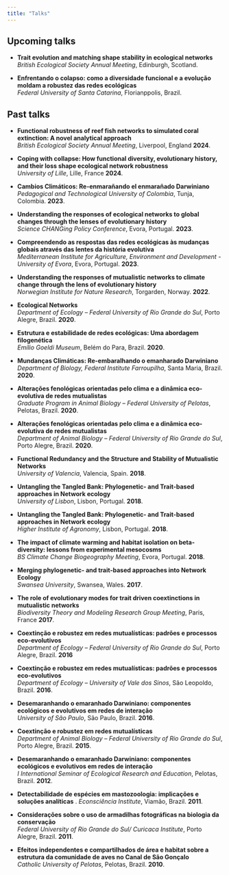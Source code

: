 ```yaml
---
title: "Talks"
---
```

## Upcoming talks
- **Trait evolution and matching shape stability in ecological networks**  
  *British Ecological Society Annual Meeting*, Edinburgh, Scotland.
  
 - **Enfrentando o colapso: como a diversidade funcional e a evolução moldam a robustez das redes ecológicas**  
  *Federal University of Santa Catarina*, Florianppolis, Brazil.
  

## Past talks
- **Functional robustness of reef fish networks to simulated coral extinction: A novel analytical approach**  
  *British Ecological Society Annual Meeting*, Liverpool, England **2024**.
  
- **Coping with collapse: How functional diversity, evolutionary history, and their loss shape ecological network robustness**  
  *University of Lille*, Lille, France **2024**.

- **Cambios Climáticos: Re-enmarañando el enmarañado Darwiniano**  
  *Pedagogical and Technological University of Colombia*, Tunja, Colombia. **2023**.

- **Understanding the responses of ecological networks to global changes through the lenses of evolutionary history**  
  *Science CHANGing Policy Conference*, Evora, Portugal. **2023**.

- **Compreendendo as respostas das redes ecológicas às mudanças globais através das lentes da história evolutiva**  
  *Mediterranean Institute for Agriculture, Environment and Development - University of Evora*, Evora, Portugal. **2023**.

- **Understanding the responses of mutualistic networks to climate change through the lens of evolutionary history**  
  *Norwegian Institute for Nature Research*, Torgarden, Norway. **2022**.

- **Ecological Networks**  
  *Department of Ecology – Federal University of Rio Grande do Sul*, Porto Alegre, Brazil. **2020**.

- **Estrutura e estabilidade de redes ecológicas: Uma abordagem filogenética**  
  *Emílio Goeldi Museum*, Belém do Para, Brazil. **2020**.

- **Mundanças Climáticas: Re-embaralhando o emanharado Darwiniano**  
  *Department of Biology, Federal Institute Farroupilha*, Santa Maria, Brazil. **2020**.

- **Alterações fenológicas orientadas pelo clima e a dinâmica eco-evolutiva de redes mutualistas**  
  *Graduate Program in Animal Biology – Federal University of Pelotas*, Pelotas, Brazil. **2020**.

- **Alterações fenológicas orientadas pelo clima e a dinâmica eco-evolutiva de redes mutualistas**  
  *Department of Animal Biology – Federal University of Rio Grande do Sul*, Porto Alegre, Brazil. **2020**.

- **Functional Redundancy and the Structure and Stability of Mutualistic Networks**  
  *University of Valencia*, Valencia, Spain. **2018**.

- **Untangling the Tangled Bank: Phylogenetic- and Trait-based approaches in Network ecology**  
  *University of Lisbon*, Lisbon, Portugal. **2018**.

- **Untangling the Tangled Bank: Phylogenetic- and Trait-based approaches in Network ecology**  
  *Higher Institute of Agronomy*, Lisbon, Portugal. **2018**.
  
- **The impact of climate warming and habitat isolation on beta- diversity: lessons from experimental mesocosms**  
  *BS Climate Change Biogeography Meeting*, Evora, Portugal. **2018**.

- **Merging phylogenetic- and trait-based approaches into Network Ecology**  
  *Swansea University*, Swansea, Wales. **2017**.
  
- **The role of evolutionary modes for trait driven coextinctions in mutualistic networks**  
  *Biodiversity Theory and Modeling Research Group Meeting*, Paris, France **2017**.

- **Coextinção e robustez em redes mutualísticas: padrões e processos eco-evolutivos**  
  *Department of Ecology – Federal University of Rio Grande do Sul*, Porto Alegre, Brazil. **2016**

- **Coextinção e robustez em redes mutualísticas: padrões e processos eco-evolutivos**  
  *Department of Ecology – University of Vale dos Sinos*, São Leopoldo, Brazil. **2016**.

- **Desemaranhando o emaranhado Darwiniano: componentes ecológicos e evolutivos em redes de interação**  
  *University of São Paulo*, São Paulo, Brazil. **2016**.

- **Coextinção e robustez em redes mutualísticas**  
  *Department of Animal Biology – Federal University of Rio Grande do Sul*, Porto Alegre, Brazil. **2015**.

- **Desemaranhando o emaranhado Darwiniano: componentes ecológicos e evolutivos em redes de interação**  
  *I International Seminar of Ecological Research and Education*, Pelotas, Brazil. **2012**.

- **Detectabilidade de espécies em mastozoologia: implicações e soluções analíticas** . 
  *Econsciência Institute*, Viamão, Brazil. **2011**.

- **Considerações sobre o uso de armadilhas fotográficas na biologia da conservação**  
  *Federal University of Rio Grande do Sul/ Curicaca Institute*, Porto Alegre, Brazil. **2011**.

- **Efeitos independentes e compartilhados de área e habitat sobre a estrutura da comunidade de aves no Canal de São Gonçalo**  
  *Catholic University of Pelotas*, Pelotas, Brazil. **2010**.
